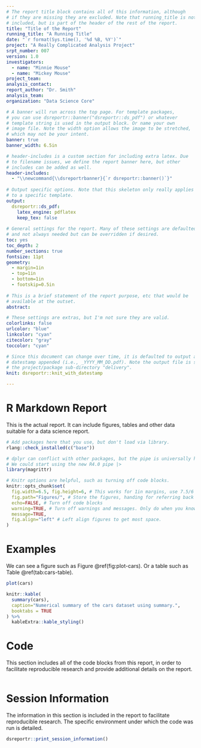 ```yaml
---
# The report title block contains all of this information, although
# if they are missing they are excluded. Note that running_title is not
# included, but is part of the header of the rest of the report.
title: "Title of the Report"
running_title: "A Running Title"
date: "`r format(Sys.time(), '%d %B, %Y')`"
project: "A Really Complicated Analysis Project"
srpt_number: 007
version: 1.0
investigators:
  - name: "Minnie Mouse"
  - name: "Mickey Mouse"
project_team:
analysis_contact:
report_author: "Dr. Smith"
analysis_team:
organization: "Data Science Core"

# A banner will run across the top page. For template packages,
# you can use dsreportr::banner("dsreportr::ds_pdf") or whatever
# template string is used in the output block. Or name your own
# image file. Note the width option allows the image to be stretched,
# which may not be your intent.
banner: true
banner_width: 6.5in

# header-includes is a custom section for including extra latex. Due
# to filename issues, we define the report banner here, but other
# includes can be added as well.
header-includes:
  - "\\newcommand{\\dsreportrbanner}{`r dsreportr::banner()`}"
  
# Output specific options. Note that this skeleton only really applies
# to a specific template.
output:
  dsreportr::ds_pdf:
    latex_engine: pdflatex
    keep_tex: false
    
# General settings for the report. Many of these settings are defaulted
# and not always needed but can be overridden if desired.
toc: yes
toc_depth: 2
number_sections: true
fontsize: 11pt
geometry:
  - margin=1in
  - top=1in
  - bottom=1in
  - footskip=0.5in
  
# This is a brief statement of the report purpose, etc that would be
# available at the outset.
abstract: 

# These settings are extras, but I'm not sure they are valid.
colorlinks: false
urlcolor: "blue"
linkcolor: "cyan"
citecolor: "gray"
toccolor: "cyan"

# Since this document can change over time, it is defaulted to output a pdf with the
# datestamp appended (i.e., _YYYY_MM_DD.pdf). Note the output file is stored in
# the project/package sub-directory "delivery".
knit: dsreportr::knit_with_datestamp

---
```


# R Markdown Report
This is the actual report. It can include figures, tables and other data
suitable for a data science report.

```r
# Add packages here that you use, but don't load via library.
rlang::check_installed(c("base"))

# dplyr can conflict with other packages, but the pipe is universally helpful.
# We could start using the new R4.0 pipe |>
library(magrittr)

# Knitr options are helpful, such as turning off code blocks.
knitr::opts_chunk$set(
  fig.width=6.5, fig.height=6, # This works for 1in margins, use 7.5/6 for 0.5 margins
  fig.path="Figures/", # Store the figures, handing for referring back to the report
  echo=FALSE, # Turn off code blocks
  warning=TRUE, # Turn off warnings and messages. Only do when you know what they are.
  message=TRUE,
  fig.align="left" # Left align figures to get most space.
)
```

# Examples

We can see a figure such as Figure \@ref(fig:plot-cars). Or a table such as Table \@ref(tab:cars-table).

```r
plot(cars)
```

```r
knitr::kable(
  summary(cars),
  caption="Numerical summary of the cars dataset using summary.",
  booktabs = TRUE
) %>%
  kableExtra::kable_styling()

```


<!---
ATTENTION: The code below will accumulate all of the code blocks and print them out
here, as section (called Code). This allows you to still have the code but not clutter
the report.
--->
\newpage
# Code
This section includes all of the code blocks from this report, in order to facilitate 
reproducible research and provide additional details on the report. 

```r
```


<!---
ATTENTION: The below text should remain at the bottom of your markdown
as it provides tables about the runtime environment. You should leave
everything from the start of this paragraph down at the end of the 
document.
--->
\newpage
# Session Information
The information in this section is included in the report to facilitate reproducible research. The specific environment under which the code was run is detailed. 
```r
dsreportr::print_session_information()
```
